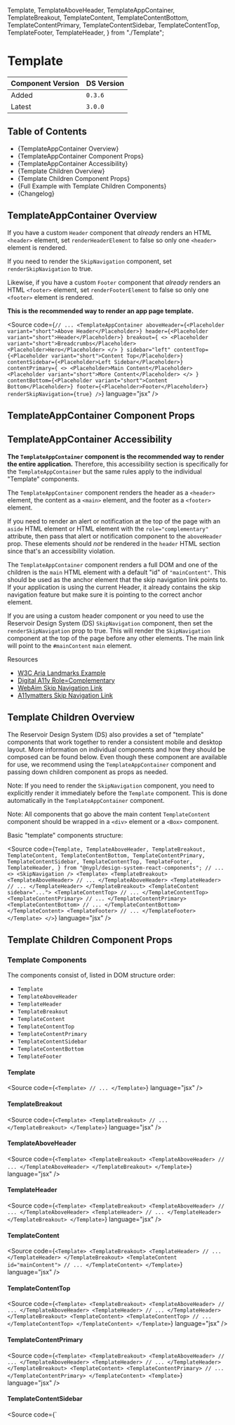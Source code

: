 
  Template,
  TemplateAboveHeader,
  TemplateAppContainer,
  TemplateBreakout,
  TemplateContent,
  TemplateContentBottom,
  TemplateContentPrimary,
  TemplateContentSidebar,
  TemplateContentTop,
  TemplateFooter,
  TemplateHeader,
} from "./Template";

<Meta of={TemplateStories} />

# Template

| Component Version | DS Version |
| ----------------- | ---------- |
| Added             | `0.3.6`    |
| Latest            | `3.0.0`    |

## Table of Contents

- {<Link href="#templateappcontainer-overview">TemplateAppContainer Overview</Link>}
- {<Link href="#templateappcontainer-component-props">TemplateAppContainer Component Props</Link>}
- {<Link href="#templateappcontainer-accessibility">TemplateAppContainer Accessibility</Link>}
- {<Link href="#template-children-overview">Template Children Overview</Link>}
- {<Link href="#template-children-component-props">Template Children Component Props</Link>}
- {<Link href="#full-example-with-template-children-components">Full Example with Template Children Components</Link>}
- {<Link href="#changelog" target="_self">Changelog</Link>}

## TemplateAppContainer Overview

<Description of={TemplateAppContainer} />

If you have a custom `Header` component that _already_ renders an HTML `<header>`
element, set `renderHeaderElement` to false so only one `<header>` element is
rendered.

If you need to render the `SkipNavigation` component, set `renderSkipNavigation`
to true.

Likewise, if you have a custom `Footer` component that _already_ renders an HTML
`<footer>` element, set `renderFooterElement` to false so only one `<footer>`
element is rendered.

**This is the recommended way to render an app page template.**

<Source
  code={`
// ...
<TemplateAppContainer
  aboveHeader={<Placeholder variant="short">Above Header</Placeholder>}
  header={<Placeholder variant="short">Header</Placeholder>}
  breakout={
    <>
      <Placeholder variant="short">Breadcrumbs</Placeholder>
      <Placeholder>Hero</Placeholder>
    </>
  }
  sidebar="left"
  contentTop={<Placeholder variant="short">Content Top</Placeholder>}
  contentSidebar={<Placeholder>Left Sidebar</Placeholder>}
  contentPrimary={
    <>
      <Placeholder>Main Content</Placeholder>
      <Placeholder variant="short">More Content</Placeholder>
    </>
  }
  contentBottom={<Placeholder variant="short">Content Bottom</Placeholder>}
  footer={<Placeholder>Footer</Placeholder>}
  renderSkipNavigation={true}
/>
`}
  language="jsx"
/>

## TemplateAppContainer Component Props

<Canvas of={TemplateStories.WithControls} />

<ArgTypes of={TemplateStories.WithControls} />

## TemplateAppContainer Accessibility

**The `TemplateAppContainer` component is the recommended way to render the entire
application.** Therefore, this accessibility section is specifically for the
`TemplateAppContainer` but the same rules apply to the individual "Template"
components.

The `TemplateAppContainer` component renders the header as a `<header>` element,
the content as a `<main>` element, and the footer as a `<footer>` element.

If you need to render an alert or notification at the top of the page with an
`aside` HTML element or HTML element with the `role="complementary"` attribute,
then pass that alert or notification component to the `aboveHeader` prop. These
elements should _not_ be rendered in the `header` HTML section since that's an
accessibility violation.

The `TemplateAppContainer` component renders a full DOM and one of the children
is the `main` HTML element with a default "id" of `"mainContent"`. This should
be used as the anchor element that the skip navigation link points to. If your
application is using the current Header, it already contains the skip
navigation feature but make sure it is pointing to the correct anchor element.

If you are using a custom header component or you need to use the Reservoir
Design System (DS) `SkipNavigation` component, then set the `renderSkipNavigation`
prop to true. This will render the `SkipNavigation` component at the top of the
page before any other elements. The main link will point to the `#mainContent`
`main` element.

Resources

- [W3C Aria Landmarks Example](https://www.w3.org/TR/wai-aria-practices/examples/landmarks/complementary.html)
- [Digital A11y Role=Complementary](https://www.digitala11y.com/complementary-role/)
- [WebAim Skip Navigation Link](https://webaim.org/techniques/skipnav/)
- [A11ymatters Skip Navigation Link](https://www.a11ymatters.com/pattern/skip-link/)

## Template Children Overview

The Reservoir Design System (DS) also provides a set of "template" components
that work together to render a consistent mobile and desktop layout. More
information on individual components and how they should be composed can be
found below. Even though these component are available for use, we recommend
using the `TemplateAppContainer` component and passing down children component
as props as needed.

Note: If you need to render the `SkipNavigation` component, you need to explicitly
render it immediately before the `Template` component. This is done
automatically in the `TemplateAppContainer` component.

Note: All components that go above the main content `TemplateContent` component
should be wrapped in a `<div>` element or a `<Box>` component.

Basic "template" components structure:

<Source
  code={`
  Template,
  TemplateAboveHeader,
  TemplateBreakout,
  TemplateContent,
  TemplateContentBottom,
  TemplateContentPrimary,
  TemplateContentSidebar,
  TemplateContentTop,
  TemplateFooter,
  TemplateHeader,
} from "@nypl/design-system-react-components";
// ...
<>
  <SkipNavigation />
  <Template>
    <TemplateBreakout>
      <TemplateAboveHeader>
        // ...
      </TemplateAboveHeader>
      <TemplateHeader>
        // ...
      </TemplateHeader>
    </TemplateBreakout>
    <TemplateContent sidebar="...">
      <TemplateContentTop>
        // ...
      </TemplateContentTop>
      <TemplateContentPrimary>
        // ...
      </TemplateContentPrimary>
      <TemplateContentBottom>
        // ...
      </TemplateContentBottom>
    </TemplateContent>
    <TemplateFooter>
      // ...
    </TemplateFooter>
  </Template>
</>
`}
  language="jsx"
/>

## Template Children Component Props

<Canvas of={TemplateStories.ChildrenComponentProps} />

<ArgTypes of={TemplateStories.ChildrenComponentProps} />

### Template Components

The components consist of, listed in DOM structure order:

- `Template`
- `TemplateAboveHeader`
- `TemplateHeader`
- `TemplateBreakout`
- `TemplateContent`
- `TemplateContentTop`
- `TemplateContentPrimary`
- `TemplateContentSidebar`
- `TemplateContentBottom`
- `TemplateFooter`

#### Template

<Source
  code={`
<Template>
  // ...
</Template>
`}
  language="jsx"
/>

<Description of={Template} />

#### TemplateBreakout

<Source
  code={`
<Template>
  <TemplateBreakout>
    // ...
  </TemplateBreakout>
</Template>
`}
  language="jsx"
/>

<Description of={TemplateBreakout} />

#### TemplateAboveHeader

<Source
  code={`
<Template>
  <TemplateBreakout>
    <TemplateAboveHeader>
      // ...
    </TemplateAboveHeader>
  </TemplateBreakout>
</Template>
`}
  language="jsx"
/>

<Description of={TemplateAboveHeader} />

#### TemplateHeader

<Source
  code={`
<Template>
  <TemplateBreakout>
    <TemplateAboveHeader>
      // ...
    </TemplateAboveHeader>
    <TemplateHeader>
      // ...
    </TemplateHeader>
  </TemplateBreakout>
</Template>
`}
  language="jsx"
/>

<Description of={TemplateHeader} />

#### TemplateContent

<Source
  code={`
<Template>
  <TemplateBreakout>
    <TemplateHeader>
      // ...
    </TemplateHeader>
  </TemplateBreakout>
  <TemplateContent id="mainContent">
    // ...
  </TemplateContent>
</Template>
`}
  language="jsx"
/>

<Description of={TemplateContent} />

#### TemplateContentTop

<Source
  code={`
<Template>
  <TemplateBreakout>
    <TemplateAboveHeader>
      // ...
    </TemplateAboveHeader>
    <TemplateHeader>
      // ...
    </TemplateHeader>
  </TemplateBreakout>
  <TemplateContent>
    <TemplateContentTop>
      // ...
    </TemplateContentTop>
  </TemplateContent>
</Template>
`}
  language="jsx"
/>

<Description of={TemplateContentTop} />

#### TemplateContentPrimary

<Source
  code={`
<Template>
  <TemplateBreakout>
    <TemplateAboveHeader>
      // ...
    </TemplateAboveHeader>
    <TemplateHeader>
      // ...
    </TemplateHeader>
  </TemplateBreakout>
  <TemplateContent>
    <TemplateContentPrimary>
      // ...
    </TemplateContentPrimary>
  </TemplateContent>
<Template>
`}
  language="jsx"
/>

<Description of={TemplateContentPrimary} />

#### TemplateContentSidebar

<Source
  code={`
<Template>
  <TemplateBreakout>
    <TemplateAboveHeader>
      // ...
    </TemplateAboveHeader>
    <TemplateHeader>
      // ...
    </TemplateHeader>
  <TemplateBreakout>
  <TemplateContent sidebar="right">
    <TemplateContentPrimary>
      // ...
    </TemplateContentPrimary>
    <TemplateContentSidebar>
      // RIGHT SIDEBAR
    </TemplateContentSidebar>
  </TemplateContent>
</Template>

<Template>
  <TemplateBreakout>
    <TemplateAboveHeader>
      // ...
    </TemplateAboveHeader>
    <TemplateHeader>
      // ...
    </TemplateHeader>
  </TemplateBreakout>
  <TemplateContent sidebar="left">
    <TemplateContentSidebar>
      // LEFT SIDEBAR
    </TemplateContentSidebar>
    <TemplateContentPrimary>
      // ...
    </TemplateContentPrimary>
  </TemplateContent>
<Template>
`} language="jsx" />

<Description of={TemplateContentSidebar} />

#### TemplateContentBottom

<Source
  code={`
<Template>
  <TemplateBreakout>
    <TemplateAboveHeader>
      // ...
    </TemplateAboveHeader>
    <TemplateHeader>
      // ...
    </TemplateHeader>
  </TemplateBreakout>
  <TemplateContent>
    <TemplateContentTop>
      // ...
    </TemplateContentTop>
    <TemplateContentPrimary>
      // ...
    </TemplateContentPrimary>
    <TemplateContentBottom>
      // ...
    </TemplateContentBottom>
  </TemplateContent>
</Template>
`}
  language="jsx"
/>

<Description of={TemplateContentBottom} />

#### TemplateFooter

<Source
  code={`
<Template>
  <TemplateBreakout>
    <TemplateAboveHeader>
      // ...
    </TemplateAboveHeader>
    <TemplateHeader>
      // ...
    </TemplateHeader>
  </TemplateBreakout>
  <TemplateContent sidebar="right">
    //...
  </TemplateContent>
  <TemplateFooter>
    // ...
  </TemplateFooter>
</Template>
`}
  language="jsx"
/>

<Description of={TemplateFooter} />

### Template Children Components Sidebar Configuration

In order to render a sidebar, two steps must be taken.

1. The `TemplateContent` component needs to be aware of it. Pass the location
   of the sidebar to the `sidebar` prop as either "left" or "right".

<Source
  code={`
<TemplateContent sidebar="left">
`}
  language="jsx"
/>

2. Render `TemplateContentSidebar` and `TemplateContentPrimary` next to each
   other in the appropriate order. If the sidebar must show left, then
   `TemplateContentSidebar` comes before `TemplateContentPrimary`. Otherwise,
   `TemplateContentPrimary` must come before `TemplateContentSidebar`.

<Source
  code={`
// Render left sidebar
<TemplateContent sidebar="left">
  <TemplateContentSidebar>
    // ...
  </TemplateContentSidebar>
  <TemplateContentPrimary>
    // ...
  </TemplateContentPrimary>
</TemplateContent>
// Render right sidebar
<TemplateContent sidebar="right">
  <TemplateContentPrimary>// ...</TemplateContentPrimary>
  <TemplateContentSidebar>// ...</TemplateContentSidebar>
</TemplateContent>
`}
  language="jsx"
/>

## Full Example with Template Children Components

  "With 92 locations across the Bronx, Manhattan, and Staten Island, The New York Public Library is an essential part of neighborhoods across the city. Visit us today.";

This is best viewed in the Storybook "Canvas" and not "Docs" section.

<Canvas of={TemplateStories.FullExampleWithTemplateChildrenComponents} />

## Changelog

<ComponentChangelogTable changelogData={changelogData} />
